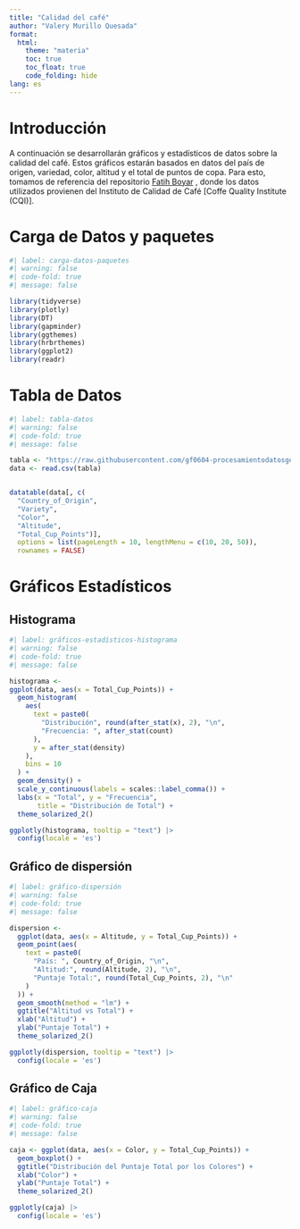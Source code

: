 ---
title: "Calidad del café"
author: "Valery Murillo Quesada"
format: 
  html:
    theme: "materia"
    toc: true
    toc_float: true
    code_folding: hide
lang: es
---

# Introducción 
A continuación se desarrollarán gráficos y estadísticos de datos sobre la calidad del café. Estos gráficos estarán basados en datos del país de origen, variedad, color, altitud y el total de puntos de copa. 
Para esto, tomamos de referencia del repositorio [Fatih Boyar](https://github.com/fatih-boyar/coffee-quality-data-CQI) , donde los datos utilizados provienen del Instituto de Calidad de Café [Coffe Quality Institute (CQI)].

# Carga de Datos y paquetes
```{r}
#| label: carga-datos-paquetes
#| warning: false
#| code-fold: true
#| message: false

library(tidyverse)
library(plotly)
library(DT)
library(gapminder)
library(ggthemes)
library(hrbrthemes)
library(ggplot2)
library(readr)
```

# Tabla de Datos
```{r}
#| label: tabla-datos
#| warning: false
#| code-fold: true
#| message: false

tabla <- "https://raw.githubusercontent.com/gf0604-procesamientodatosgeograficos/2023-i/main/datos/cqi/coffee-quality.csv"
data <- read.csv(tabla)


datatable(data[, c(
  "Country_of_Origin", 
  "Variety", 
  "Color", 
  "Altitude", 
  "Total_Cup_Points")],
  options = list(pageLength = 10, lengthMenu = c(10, 20, 50)),
  rownames = FALSE)

```

# Gráficos Estadísticos
## Histograma
```{r}
#| label: gráficos-estadísticos-histograma
#| warning: false
#| code-fold: true
#| message: false

histograma <-
ggplot(data, aes(x = Total_Cup_Points)) +
  geom_histogram(
    aes(
      text = paste0(
        "Distribución", round(after_stat(x), 2), "\n",
        "Frecuencia: ", after_stat(count)
      ),
      y = after_stat(density) 
    ),
    bins = 10
  ) +
  geom_density() +
  scale_y_continuous(labels = scales::label_comma()) +
  labs(x = "Total", y = "Frecuencia", 
       title = "Distribución de Total") +
  theme_solarized_2()

ggplotly(histograma, tooltip = "text") |>
  config(locale = 'es')
```

## Gráfico de dispersión
```{r}
#| label: gráfico-dispersión
#| warning: false
#| code-fold: true
#| message: false

dispersion <-
  ggplot(data, aes(x = Altitude, y = Total_Cup_Points)) +
  geom_point(aes(
    text = paste0(
      "País: ", Country_of_Origin, "\n",
      "Altitud:", round(Altitude, 2), "\n",
      "Puntaje Total:", round(Total_Cup_Points, 2), "\n"
    )
  )) +
  geom_smooth(method = "lm") +
  ggtitle("Altitud vs Total") +
  xlab("Altitud") +
  ylab("Puntaje Total") +
  theme_solarized_2()  

ggplotly(dispersion, tooltip = "text") |>
  config(locale = 'es')
```

## Gráfico de Caja
```{r}
#| label: gráfico-caja
#| warning: false
#| code-fold: true
#| message: false

caja <- ggplot(data, aes(x = Color, y = Total_Cup_Points)) +
  geom_boxplot() +
  ggtitle("Distribución del Puntaje Total por los Colores") +
  xlab("Color") +
  ylab("Puntaje Total") +
  theme_solarized_2()

ggplotly(caja) |> 
  config(locale = 'es')
```

